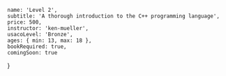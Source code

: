 	name: 'Level 2',
	subtitle: 'A thorough introduction to the C++ programming language',
	price: 500,
	instructor: 'ken-mueller',
	usacoLevel: 'Bronze',
	ages: { min: 13, max: 18 },
	bookRequired: true,
	comingSoon: true
}

